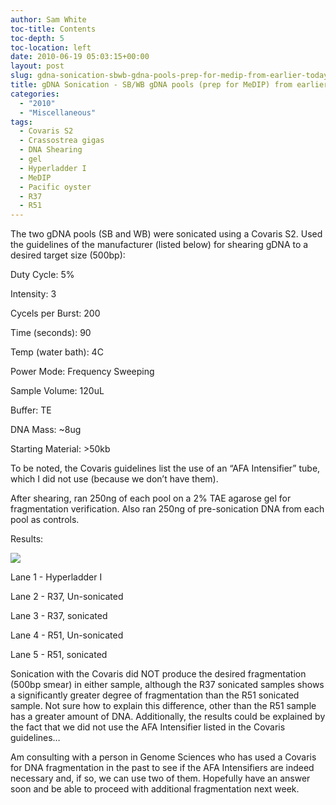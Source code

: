 ```yaml
---
author: Sam White
toc-title: Contents
toc-depth: 5
toc-location: left
date: 2010-06-19 05:03:15+00:00
layout: post
slug: gdna-sonication-sbwb-gdna-pools-prep-for-medip-from-earlier-today
title: gDNA Sonication - SB/WB gDNA pools (prep for MeDIP) from earlier today
categories:
  - "2010"
  - "Miscellaneous"
tags:
  - Covaris S2
  - Crassostrea gigas
  - DNA Shearing
  - gel
  - Hyperladder I
  - MeDIP
  - Pacific oyster
  - R37
  - R51
---
```


The two gDNA pools (SB and WB) were sonicated using a Covaris S2. Used the guidelines of the manufacturer (listed below) for shearing gDNA to a desired target size (500bp):

Duty Cycle: 5%

Intensity: 3

Cycels per Burst: 200

Time (seconds): 90

Temp (water bath): 4C

Power Mode: Frequency Sweeping

Sample Volume: 120uL

Buffer: TE

DNA Mass: ~8ug

Starting Material: >50kb

To be noted, the Covaris guidelines list the use of an "AFA Intensifier" tube, which I did not use (because we don't have them).

After shearing, ran 250ng of each pool on a 2% TAE agarose gel for fragmentation verification. Also ran 250ng of pre-sonication DNA from each pool as controls.

Results:

![](https://eagle.fish.washington.edu/Arabidopsis/20100618%20sonicated%20DNA%20gel.jpg)

Lane 1 - Hyperladder I

Lane 2 - R37, Un-sonicated

Lane 3 - R37, sonicated

Lane 4 - R51, Un-sonicated

Lane 5 - R51, sonicated

Sonication with the Covaris did NOT produce the desired fragmentation (500bp smear) in either sample, although the R37 sonicated samples shows a significantly greater degree of fragmentation than the R51 sonicated sample. Not sure how to explain this difference, other than the R51 sample has a greater amount of DNA. Additionally, the results could be explained by the fact that we did not use the AFA Intensifier listed in the Covaris guidelines...

Am consulting with a person in Genome Sciences who has used a Covaris for DNA fragmentation in the past to see if the AFA Intensifiers are indeed necessary and, if so, we can use two of them. Hopefully have an answer soon and be able to proceed with additional fragmentation next week.
